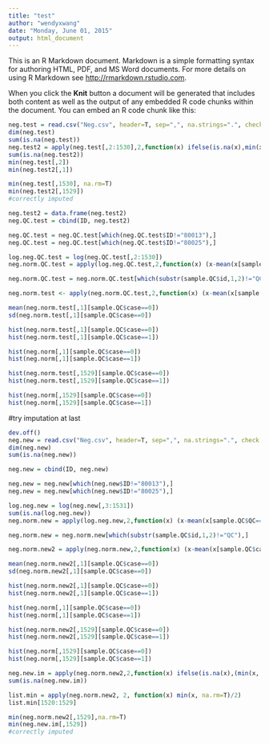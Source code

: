 ```yaml
---
title: "test"
author: "wendyxwang"
date: "Monday, June 01, 2015"
output: html_document
---
```


This is an R Markdown document. Markdown is a simple formatting syntax for authoring HTML, PDF, and MS Word documents. For more details on using R Markdown see <http://rmarkdown.rstudio.com>.

When you click the **Knit** button a document will be generated that includes both content as well as the output of any embedded R code chunks within the document. You can embed an R code chunk like this:

```r
neg.test = read.csv("Neg.csv", header=T, sep=",", na.strings=".", check.names=FALSE)
dim(neg.test)
sum(is.na(neg.test))
neg.test2 = apply(neg.test[,2:1530],2,function(x) ifelse(is.na(x),min(x, na.rm=T)/2,x))
sum(is.na(neg.test2))
min(neg.test[,2])
min(neg.test2[,1])

min(neg.test[,1530], na.rm=T)
min(neg.test2[,1529])
#correctly imputed
```

```r
neg.test2 = data.frame(neg.test2)
neg.QC.test = cbind(ID, neg.test2)

neg.QC.test = neg.QC.test[which(neg.QC.test$ID!="80013"),]
neg.QC.test = neg.QC.test[which(neg.QC.test$ID!="80025"),]

log.neg.QC.test = log(neg.QC.test[,2:1530])
neg.norm.QC.test = apply(log.neg.QC.test,2,function(x) (x-mean(x[sample.QC$QC==1]))/sd(x[sample.QC$QC==1]))

neg.norm.QC.test = neg.norm.QC.test[which(substr(sample.QC$id,1,2)!="QC"),]

neg.norm.test <- apply(neg.norm.QC.test,2,function(x) (x-mean(x[sample.QC$case==0]))/sd(x[sample.QC$case==0]))

mean(neg.norm.test[,1][sample.QC$case==0])
sd(neg.norm.test[,1][sample.QC$case==0])

hist(neg.norm.test[,1][sample.QC$case==0])
hist(neg.norm.test[,1][sample.QC$case==1])

hist(neg.norm[,1][sample.QC$case==0])
hist(neg.norm[,1][sample.QC$case==1])

hist(neg.norm.test[,1529][sample.QC$case==0])
hist(neg.norm.test[,1529][sample.QC$case==1])

hist(neg.norm[,1529][sample.QC$case==0])
hist(neg.norm[,1529][sample.QC$case==1])
```


#try imputation at last
```r
dev.off()
neg.new = read.csv("Neg.csv", header=T, sep=",", na.strings=".", check.names=FALSE)
dim(neg.new)
sum(is.na(neg.new))
```

```r
neg.new = cbind(ID, neg.new)

neg.new = neg.new[which(neg.new$ID!="80013"),]
neg.new = neg.new[which(neg.new$ID!="80025"),]

log.neg.new = log(neg.new[,3:1531])
sum(is.na(log.neg.new))
neg.norm.new = apply(log.neg.new,2,function(x) (x-mean(x[sample.QC$QC==1], na.rm=T))/sd(x[sample.QC$QC==1], na.rm=T))

neg.norm.new = neg.norm.new[which(substr(sample.QC$id,1,2)!="QC"),]

neg.norm.new2 = apply(neg.norm.new,2,function(x) (x-mean(x[sample.QC$case==0],na.rm=T))/sd(x[sample.QC$case==0],na.rm=T))

mean(neg.norm.new2[,1][sample.QC$case==0])
sd(neg.norm.new2[,1][sample.QC$case==0])

hist(neg.norm.new2[,1][sample.QC$case==0])
hist(neg.norm.new2[,1][sample.QC$case==1])

hist(neg.norm[,1][sample.QC$case==0])
hist(neg.norm[,1][sample.QC$case==1])

hist(neg.norm.new2[,1529][sample.QC$case==0])
hist(neg.norm.new2[,1529][sample.QC$case==1])

hist(neg.norm[,1529][sample.QC$case==0])
hist(neg.norm[,1529][sample.QC$case==1])
```

```r
neg.new.im = apply(neg.norm.new2,2,function(x) ifelse(is.na(x),(min(x, na.rm=T))/2,x))
sum(is.na(neg.new.im))

list.min = apply(neg.norm.new2, 2, function(x) min(x, na.rm=T)/2)
list.min[1520:1529]

min(neg.norm.new2[,1529],na.rm=T)
min(neg.new.im[,1529])
#correctly imputed
```